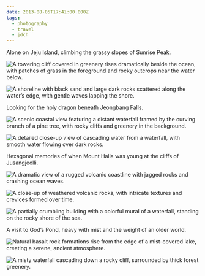 ```yaml
---
date: 2013-08-05T17:41:00.000Z
tags:
  - photography
  - travel
  - jdch
---
```

Alone on Jeju Island, climbing the grassy slopes of Sunrise Peak.

![A towering cliff covered in greenery rises dramatically beside the ocean, with patches of grass in the foreground and rocky outcrops near the water below.](/assets/photos/20130804-IMG_8930.jpg)

![A shoreline with black sand and large dark rocks scattered along the water’s edge, with gentle waves lapping the shore.](/assets/photos/20130804-IMG_8994.jpg)

Looking for the holy dragon beneath Jeongbang Falls.

![A scenic coastal view featuring a distant waterfall framed by the curving branch of a pine tree, with rocky cliffs and greenery in the background.](/assets/photos/20130804-IMG_9012.jpg)

![A detailed close-up view of cascading water from a waterfall, with smooth water flowing over dark rocks.](/assets/photos/20130804-IMG_9040.jpg)

Hexagonal memories of when Mount Halla was young at the cliffs of Jusangjeolli.

![A dramatic view of a rugged volcanic coastline with jagged rocks and crashing ocean waves.](/assets/photos/20130805-IMG_9211.jpg)

![A close-up of weathered volcanic rocks, with intricate textures and crevices formed over time.](/assets/photos/20130805-IMG_9214.jpg)

![A partially crumbling building with a colorful mural of a waterfall, standing on the rocky shore of the sea.](/assets/photos/20130804-IMG_9106.jpg)

A visit to God’s Pond, heavy with mist and the weight of an older world.

![Natural basalt rock formations rise from the edge of a mist-covered lake, creating a serene, ancient atmosphere.](/assets/photos/20130805-IMG_9244.jpg)

![A misty waterfall cascading down a rocky cliff, surrounded by thick forest greenery.](/assets/photos/20130805-IMG_9267.jpg)
